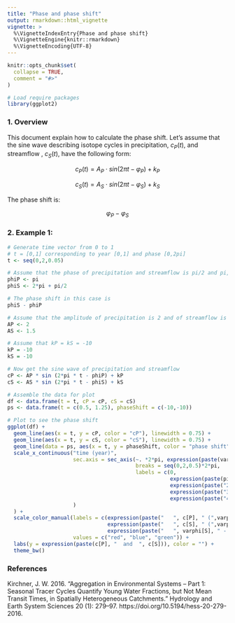 ```yaml
---
title: "Phase and phase shift"
output: rmarkdown::html_vignette
vignette: >
  %\VignetteIndexEntry{Phase and phase shift}
  %\VignetteEngine{knitr::rmarkdown}
  %\VignetteEncoding{UTF-8}
---
```


```r
knitr::opts_chunk$set(
  collapse = TRUE,
  comment = "#>"
)
```

```r
# Load require packages
library(ggplot2)
```

### 1. Overview
This document explain how to calculate the phase shift. Let's assume that the sine
wave describing isotope cycles in precipitation, $c_P(t)$, and streamflow , $c_S(t)$, have the 
following form:

$$ c_P(t) = A_P \cdot sin(2 \pi t - \varphi_P ) +  k_P $$

$$ c_S(t) = A_S \cdot sin(2 \pi t - \varphi_S ) +  k_S $$

The phase shift is:

$$ \varphi_P - \varphi_S $$

### 2. Example 1: 
```r
# Generate time vector from 0 to 1
# t = [0,1] corresponding to year [0,1] and phase [0,2pi]
t <- seq(0,2,0.05)

# Assume that the phase of precipitation and streamflow is pi/2 and pi, repsectively
phiP <- pi
phiS <- 2*pi + pi/2

# The phase shift in this case is
phiS - phiP

# Assume that the amplitude of precipitation is 2 and of streamflow is 1.5
AP <- 2
AS <- 1.5

# Assume that kP = kS = -10
kP = -10
kS = -10

# Now get the sine wave of precipitation and streamflow
cP <- AP * sin (2*pi * t - phiP) + kP
cS <- AS * sin (2*pi * t - phiS) + kS

# Assemble the data for plot
df <- data.frame(t = t, cP = cP, cS = cS)
ps <- data.frame(t = c(0.5, 1.25), phaseShift = c(-10,-10))

# Plot to see the phase shift
ggplot(df) +
  geom_line(aes(x = t, y = cP, color = "cP"), linewidth = 0.75) +
  geom_line(aes(x = t, y = cS, color = "cS"), linewidth = 0.75) +
  geom_line(data = ps, aes(x = t, y = phaseShift, color = "phase shift"), linewidth = 2) +
  scale_x_continuous("time (year)", 
                     sec.axis = sec_axis(~. *2*pi, expression(paste(varphi, " (rad)" )), 
                                         breaks = seq(0,2,0.5)*2*pi,
                                         labels = c(0, 
                                                    expression(paste(pi)), 
                                                    expression(paste("2",pi)), 
                                                    expression(paste("3",pi)), 
                                                    expression(paste("4",pi)))
                     )
  ) + 
  scale_color_manual(labels = c(expression(paste("   ", c[P], " (",varphi[P], " = ", pi ,")")), 
                                expression(paste("   ", c[S], " (",varphi[S], " = 2.5", pi ,")")), 
                                expression(paste("   ", varphi[S], " - ", varphi[P], " = 1.5", pi))),
                     values = c("red", "blue", "green")) +
  labs(y = expression(paste(c[P], "  and  ", c[S])), color = "") +
  theme_bw()
```

### References

Kirchner, J. W. 2016. “Aggregation in Environmental Systems – Part 1: Seasonal 
Tracer Cycles Quantify Young Water Fractions, but Not Mean Transit Times, in 
Spatially Heterogeneous Catchments.” Hydrology and Earth System Sciences 20 (1): 279–97. https://doi.org/10.5194/hess-20-279-2016.




